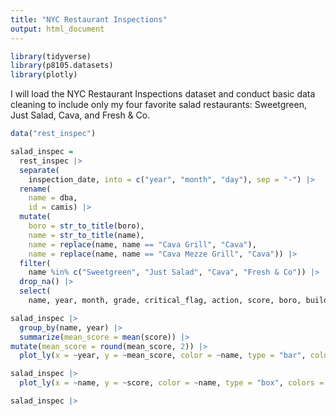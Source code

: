 ```yaml
---
title: "NYC Restaurant Inspections"
output: html_document
---
```


```r
library(tidyverse)
library(p8105.datasets)
library(plotly)
```

I will load the NYC Restaurant Inspections dataset and conduct basic data cleaning to include only my four favorite salad restaurants: Sweetgreen, Just Salad, Cava, and Fresh & Co.

```r
data("rest_inspec")

salad_inspec =
  rest_inspec |>
  separate(
    inspection_date, into = c("year", "month", "day"), sep = "-") |>
  rename(
    name = dba,
    id = camis) |>
  mutate(
    boro = str_to_title(boro),
    name = str_to_title(name),
    name = replace(name, name == "Cava Grill", "Cava"),
    name = replace(name, name == "Cava Mezze Grill", "Cava")) |>
  filter(
    name %in% c("Sweetgreen", "Just Salad", "Cava", "Fresh & Co")) |>
  drop_na() |>
  select(
    name, year, month, grade, critical_flag, action, score, boro, building, street, zipcode, id)
```

```r
salad_inspec |>
  group_by(name, year) |>
  summarize(mean_score = mean(score)) |>
mutate(mean_score = round(mean_score, 2)) |>
  plot_ly(x = ~year, y = ~mean_score, color = ~name, type = "bar", colors = "viridis")
```

```r
salad_inspec |>
  plot_ly(x = ~name, y = ~score, color = ~name, type = "box", colors = "viridis")
```

```r
salad_inspec |>
  
```